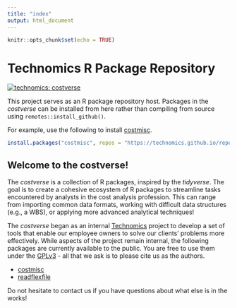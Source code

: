 ```yaml
---
title: "index"
output: html_document
---
```


```r
knitr::opts_chunk$set(echo = TRUE)
```

# Technomics R Package Repository

<!-- badges: start -->
[![technomics: costverse](https://img.shields.io/badge/technomics-costverse-EAC435.svg)](https://gitlab.technomics.net/costverse)
<!-- badges: end -->

This project serves as an R package repository host. Packages in the *costverse* can be installed from here rather than compiling from source using `remotes::install_github()`.

For example, use the following to install [costmisc](https://github.com/Technomics/costmisc/).

```r
install.packages("costmisc", repos = "https://technomics.github.io/repo/")
```

## Welcome to the costverse!

The *costverse* is a collection of R packages, inspired by the *tidyverse*. The goal is to create a cohesive ecosystem of R packages to streamline tasks encountered by analysts in the cost analysis profession. This can range from importing common data formats, working with difficult data structures (e.g., a WBS), or applying more advanced analytical techniques!

The *costverse* began as an internal [Technomics](https://www.technomics.net/) project to develop a set of tools that enable our employee owners to solve our clients’ problems more effectively. While aspects of the project remain internal, the following packages are currently available to the public. You are free to use them under the [GPLv3](https://www.gnu.org/licenses/gpl-3.0.en.html) - all that we ask is to please cite us as the authors.

 - [costmisc](https://github.com/Technomics/costmisc/)
 - [readflexfile](https://github.com/Technomics/readflexfile/)
 
Do not hesitate to contact us if you have questions about what else is in the works!
